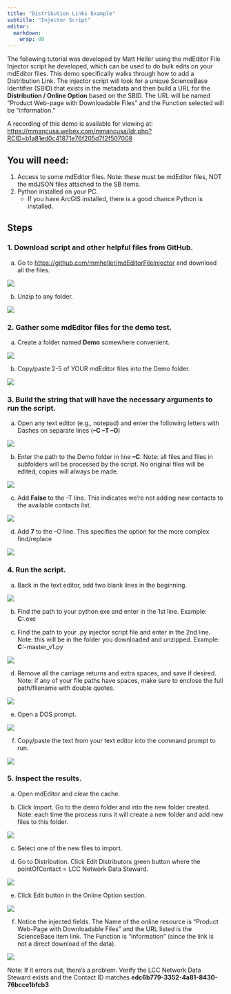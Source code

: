 ```yaml
---
title: "Distribution Links Example"
subtitle: "Injector Script"
editor: 
  markdown: 
    wrap: 80
---
```


The following tutorial was developed by Matt Heller using the mdEditor File
Injector script he developed, which can be used to do bulk edits on your
mdEditor files. This demo specifically walks through how to add a Distribution
Link. The injector script will look for a unique ScienceBase Identifier (SBID)
that exists in the metadata and then build a URL for the **Distribution / Online
Option** based on the SBID. The URL will be named "Product Web-page with
Downloadable Files" and the Function selected will be "information."

A recording of this demo is available for viewing at:
<https://mmancusa.webex.com/mmancusa/ldr.php?RCID=b1a81ed0c41871e76f205d7f2f507008>

## You will need:

1.  Access to some mdEditor files. Note: these must be mdEditor files, NOT the
    mdJSON files attached to the SB items.
2.  Python installed on your PC.
    -   If you have ArcGIS installed, there is a good chance Python is
        installed.

## Steps

### 1. Download script and other helpful files from GitHub.

a.  Go to <https://github.com/mmheller/mdEditorFileInjector> and download all
    the files.

![](../../../assets/injector_download_script.png)

b.  Unzip to any folder.

![](../../../assets/injector_unzip.png)

### 2. Gather some mdEditor files for the demo test.

a.  Create a folder named **Demo** somewhere convenient.

![](../../../assets/injector_demo_folder.png)

b.  Copy/paste 2-5 of YOUR mdEditor files into the Demo folder.

![](../../../assets/injector_demo_files.png)

### 3. Build the string that will have the necessary arguments to run the script.

a.  Open any text editor (e.g., notepad) and enter the following letters with
    Dashes on separate lines (**–C –T –O**)

![](../../../assets/injector_script_b1.png)

b.  Enter the path to the Demo folder in line **–C**. Note: all files and files
    in subfolders will be processed by the script. No original files will be
    edited, copies will always be made.

![](../../../assets/injector_demo_path_paste_2.png)

c.  Add **False** to the -T line. This indicates we’re not adding new contacts
    to the available contacts list.

![](../../assets/injector_script_b2.png)

d.  Add **7** to the –O line. This specifies the option for the more complex
    find/replace

![](../../../assets/injector_script_b3.png)

### 4. Run the script.

a.  Back in the text editor, add two blank lines in the beginning.

![](../../../assets/injector_script_b4.png)

b.  Find the path to your python.exe and enter in the 1st line. Example:
    **C:**\Python27\ArcGISx6410.6\python.exe

c.  Find the path to your .py injector script file and enter in the 2nd line.
    Note: this will be in the folder you downloaded and unzipped. Example:
    **C:**\Temp\mdEditorFileInjector-master\mdEditorFileInjector\_v1.py

![](../../../assets/injector_script_b5.png)

d.  Remove all the carriage returns and extra spaces, and save if desired. Note:
    if any of your file paths have spaces, make sure to enclose the full
    path/filename with double quotes.

![](../../../assets/injector_script_b6.png)

e.  Open a DOS prompt.

![](../../../assets/injector_dosprompt.png)

f.  Copy/paste the text from your text editor into the command prompt to run.

![](../../../assets/injector_dos_paste.png)

### 5. Inspect the results.

a.  Open mdEditor and clear the cache.

b.  Click Import. Go to the demo folder and into the new folder created. Note:
    each time the process runs it will create a new folder and add new files to
    this folder.

![](../../../assets/injector_newfiles.png)

c.  Select one of the new files to import.

d.  Go to Distribution. Click Edit Distributors green button where the
    pointOfContact = LCC Network Data Steward.

![](../../../assets/injector_editdistributors.png)

e.  Click Edit button in the Online Option section.

![](../../../assets/injector_distribution_onlineoption_edit.png)

f.  Notice the injected fields. The Name of the online resource is "Product
    Web-Page with Downloadable Files" and the URL listed is the ScienceBase item
    link. The Function is "information" (since the link is not a direct download
    of the data).

![](../../../assets/injector_distribution_onlineoption.png)

Note: If it errors out, there’s a problem. Verify the LCC Network Data Steward
exists and the Contact ID matches **edc6b779-3352-4a81-8430-76bcce1bfcb3**

